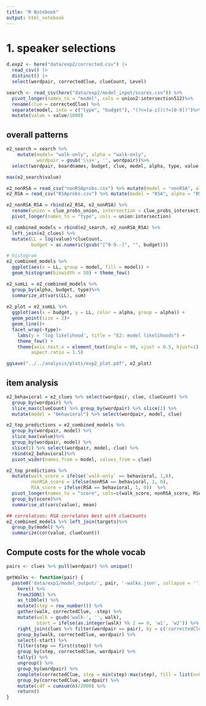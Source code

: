```yaml
---
title: "R Notebook"
output: html_notebook
---
```



# 1. speaker selections

```r
d.exp2 <- here("data/exp2/corrected.csv") |> 
  read_csv() |>
  distinct() |>
  select(wordpair, correctedClue, clueCount, Level)

search <- read_csv(here("data/exp2/model_input/scores.csv")) %>%
  pivot_longer(names_to = "model", cols = union2:intersection512)%>%
  rename(clue = correctedClue) %>%
  separate(model, into = c("type", "budget"), "(?<=[a-z])(?=[0-9])")%>%
  mutate(value = value/1000)
```

## overall patterns

```r
e2_search = search %>%
    mutate(model= "walk-only", alpha = "walk-only",
           wordpair = gsub('\\s+', '', wordpair))%>%
  select(wordpair, boardnames, budget, clue, model, alpha, type, value )

max(e2_search$value)

e2_nonRSA = read_csv("nonRSAprobs.csv") %>% mutate(model = "nonRSA", alpha = as.character(alpha)) 
e2_RSA = read_csv("RSAprobs.csv") %>% mutate(model = "RSA", alpha = "RSA")

e2_nonRSA_RSA = rbind(e2_RSA, e2_nonRSA) %>%
  rename(union = clue_probs_union, intersection = clue_probs_intersection)%>%
  pivot_longer(names_to = "type", cols = union:intersection)

e2_combined_models = rbind(e2_search, e2_nonRSA_RSA) %>%
  left_join(e2_clues) %>%
  mutate(LL = log(value)*clueCount,
         budget = as.numeric(gsub("[^0-9.-]", "", budget)))

# histogram
e2_combined_models %>%
  ggplot(aes(x = LL, group = model, fill = model)) +
  geom_histogram(binwidth = 50) + theme_few()

e2_sumLL = e2_combined_models %>% 
  group_by(alpha, budget, type)%>%
  summarize_at(vars(LL), sum)
  
e2_plot = e2_sumLL %>%
  ggplot(aes(x = budget, y = LL, color = alpha, group = alpha)) +
  geom_point(size = 2)+
  geom_line()+
  facet_wrap(~type)+
    labs(y = 'log likelihood', title = "E2: model likelihoods") +
    theme_few() +
    theme(axis.text.x = element_text(angle = 90, vjust = 0.5, hjust=1),
         aspect.ratio = 1.5) 

ggsave("../../analysis/plots/exp2_plot.pdf", e2_plot)

```

## item analysis

```r
e2_behavioral = e2_clues %>% select(wordpair, clue, clueCount) %>%
  group_by(wordpair) %>%
  slice_max(clueCount) %>% group_by(wordpair) %>% slice(1) %>%
  mutate(model = "behavioral") %>% select(wordpair, model, clue)

e2_top_predictions = e2_combined_models %>%
  group_by(wordpair, model) %>%
  slice_max(value)%>%
  group_by(wordpair, model) %>%
  slice(1) %>% select(wordpair, model, clue) %>%
  rbind(e2_behavioral)%>%
  pivot_wider(names_from = model, values_from = clue)

e2_top_predictions %>%
  mutate(walk_score = ifelse(`walk-only` == behavioral, 1,0),
         nonRSA_score = ifelse(nonRSA == behavioral, 1, 0),
         RSA_score = ifelse(RSA == behavioral, 1, 0))  %>%
  pivot_longer(names_to = "score", cols=c(walk_score, nonRSA_score, RSA_score))%>%
  group_by(score)%>%
  summarise_at(vars(value), mean)

## correlation: RSA correlates best with clueCounts
e2_combined_models %>% left_join(targets)%>%
  group_by(model) %>%
  summarize(cor(value, clueCount))
```

## Compute costs for the whole vocab

```r
pairs <- clues %>% pull(wordpair) %>% unique()

getWalks <- function(pair) {
  paste0('data/exp1/model_output/', pair, '-walks.json', collapse = '') %>%
    here() %>%
    fromJSON() %>% 
    as_tibble() %>%
    mutate(step = row_number()) %>%
    gather(walk, correctedClue, -step) %>%
    mutate(walk = gsub('walk-', '', walk),
           start = ifelse(as.integer(walk) %% 2 == 0, 'w1', 'w2')) %>% 
    right_join(clues %>% filter(wordpair == pair), by = c('correctedClue')) %>%
    group_by(walk, correctedClue, wordpair) %>%
    select(-start) %>%
    filter(step == first(step)) %>%
    group_by(step, correctedClue, wordpair) %>%
    tally() %>%
    ungroup() %>%
    group_by(wordpair) %>%
    complete(correctedClue, step = min(step):max(step), fill = list(n=0)) %>%
    group_by(correctedClue, wordpair) %>%
    mutate(cdf = cumsum(n)/2000) %>%
    return()
}
```
